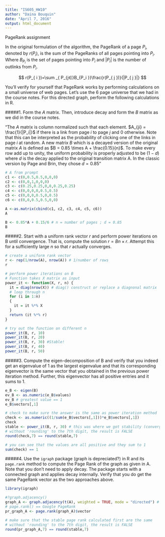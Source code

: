 ```yaml
---
title: "IS605_HW10"
author: "Daina Bouquin"
date: "April 7, 2016"
output: html_document
---
```


PageRank assignment

In the original formulation of the algorithm, the PageRank of a page $P_i$, denoted by
$r(P_i)$, is the sum of the PageRanks of all pages pointing into $P_i$. Where $B_{P_i }$ is the set of pages pointing into $P_i$ and $|P_i|$ is the number of outlinks from $P_i$.

$$ r(P_{ i })=\sum _{ P_{j∈}B_{P_i }}\frac{r(P_{ j })}{|P_{ j }|} $$

You’ll verify for yourself that PageRank works by performing calculations on a small
universe of web pages. Let’s use the 6 page universe that we had in the course notes. For this directed graph, perform the following calculations in R.
     
#####1. Form the $A$ matrix. Then, introduce decay and form the $B$ matrix as we did in the course notes.

"The $A$ matrix is column normalized such that each element. $A_{ji} = \frac{1}{|P_i|}$ if there is a link from page $i$ to page $j$ and 0 otherwise. Note that this can be interpreted as the probability of clicking one of the links in page $i$ at random. 
A new matrix $B$ which is a decayed version of the original matrix $A$ is defined as $B = 0.85 \times A + \frac{0.15}{n}$. To make every row add up to unity, the uniform probability is properly adjusted to be $(1 − d)$ where $d$ is the decay applied to the original transition matrix A. In the classic version by Page and Brin, they chose $d = 0.85$"

```r
# A from prompt
c1 <- c(0,0.5,0.5,0,0,0)
c2 <- c(0,0,1,0,0,0)
c3 <- c(0.25,0.25,0,0,0.25,0.25)
c4 <- c(0,0,0,0,0.5,0.5)
c5 <- c(0,0,0,0.5,0,0.5)
c6 <- c(0,0,0.5,0.5,0,0)

A <-as.matrix(cbind(c1, c2, c3, c4, c5, c6))
A

B <- 0.85*A + 0.15/6 # n = number of pages ; d = 0.85
B
```
#####2. Start with a uniform rank vector $r$ and perform power iterations on B until convergence. That is, compute the solution $r = Bn \times r$. Attempt this for a sufficiently large $n$ so that $r$ actually converges.
```r
# create a uniform rank vector
r <- rep(1/nrow(A), nrow(A)) # 1/number of rows
r

# perform power iterations on B
# Function takes X matrix as input
power_it <- function(X, r, n) {
  it = diag(nrow(X)) # diag() construct or replace a diagnonal matrix
  # loop through n
  for (i in 1:n)
  {
    it = it %*% X
  }
  return (it %*% r)
}

# try out the function on different n
power_it(B, r, 10)
power_it(B, r, 20)
power_it(B, r, 30) #Stable!
power_it(B, r, 40)
power_it(B, r, 50)
```
#####3. Compute the eigen-decomposition of B and verify that you indeed get an eigenvalue
of 1 as the largest eigenvalue and that its corresponding eigenvector is the same
vector that you obtained in the previous power iteration method. Further, this
eigenvector has all positive entries and it sums to 1.
```r
e_B <- eigen(B)
ev_B <- as.numeric(e_B$values)
ev_B # greatest value == 1
e_B$vectors[,1]

# check to make sure the answer is the same as power iteration method
check <- as.numeric((1/sum(e_B$vectors[,1]))*e_B$vectors[,1])
check
stable <- power_it(B, r, 30) # this was where we got stability (convergence)
# without 'rounding' to the 7th digit, the result is FALSE
round(check,7) == round(stable,7)

# you can see that the values are all positive and they sum to 1
sum(check) == 1

```
#####4. Use the `igraph` package (graph is depreciated?) in R and its `page.rank` method to compute the Page Rank of the graph as given in A. Note that you don’t need to apply decay. The package starts with a connected graph and applies decay internally. Verify that you do get the same PageRank vector as the two approaches above.
```r
library(igraph)

#?graph.adjacency()
graph_A <- graph.adjacency(t(A), weighted = TRUE, mode = "directed") # must transpose, weight (default == NULL)
# page.rank() == Google PageRank
pr_graph_A <- page.rank(graph_A)$vector

# make sure that the stable page rank calculated first are the same
# without 'rounding' to the 7th digit, the result is FALSE
round(pr_graph_A,7) == round(stable,7)
```